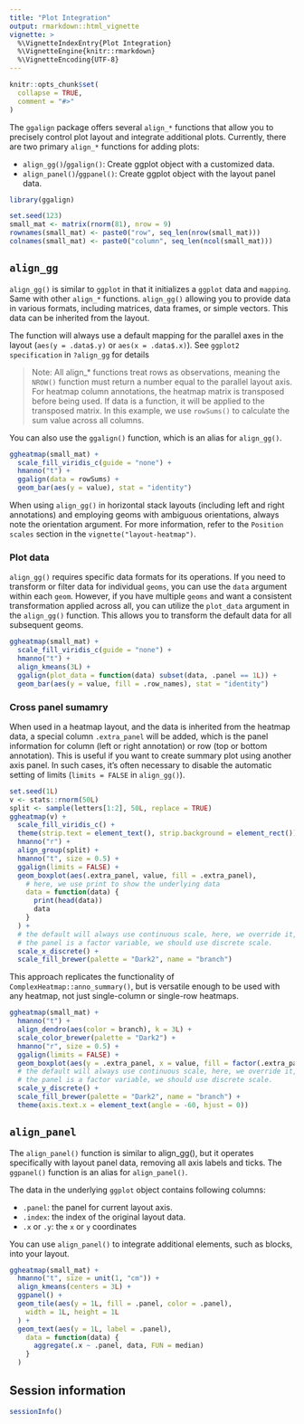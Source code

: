 ```yaml
---
title: "Plot Integration"
output: rmarkdown::html_vignette
vignette: >
  %\VignetteIndexEntry{Plot Integration}
  %\VignetteEngine{knitr::rmarkdown}
  %\VignetteEncoding{UTF-8}
---
```


```r
knitr::opts_chunk$set(
  collapse = TRUE,
  comment = "#>"
)
```

The `ggalign` package offers several `align_*` functions that allow you to
precisely control plot layout and integrate additional plots. Currently, there
are two primary `align_*` functions for adding plots:

  - `align_gg()`/`ggalign()`: Create ggplot object with a customized data.
  - `align_panel()`/`ggpanel()`: Create ggplot object with the layout panel
    data.

```r
library(ggalign)
```

```r
set.seed(123)
small_mat <- matrix(rnorm(81), nrow = 9)
rownames(small_mat) <- paste0("row", seq_len(nrow(small_mat)))
colnames(small_mat) <- paste0("column", seq_len(ncol(small_mat)))
```

## `align_gg`
`align_gg()` is similar to `ggplot` in that it initializes a `ggplot` data and
`mapping`. Same with other `align_*` functions. `align_gg()` allowing you to
provide data in various formats, including matrices, data frames, or simple
vectors. This data can be inherited from the layout. 

The function will always use a default mapping for the parallel axes in the
layout (`aes(y = .data$.y)` or `aes(x = .data$.x)`). See `ggplot2 specification` in
`?align_gg` for details

> Note: All align_* functions treat rows as observations, meaning the `NROW()`
function must return a number equal to the parallel layout axis. For heatmap
column annotations, the heatmap matrix is transposed before being used. If data
is a function, it will be applied to the transposed matrix. In this example, we
use `rowSums()` to calculate the sum value across all columns. 

You can also use the `ggalign()` function, which is an alias for `align_gg()`.

```r
ggheatmap(small_mat) +
  scale_fill_viridis_c(guide = "none") +
  hmanno("t") +
  ggalign(data = rowSums) +
  geom_bar(aes(y = value), stat = "identity")
```

When using `align_gg()` in horizontal stack layouts (including left and right
annotations) and employing geoms with ambiguous orientations, always note the
orientation argument. For more information, refer to the `Position scales`
section in the `vignette("layout-heatmap")`. 

### Plot data
`align_gg()` requires specific data formats for its operations. If you need to
transform or filter data for individual `geoms`, you can use the `data` argument
within each `geom`. However, if you have multiple `geoms` and want a consistent
transformation applied across all, you can utilize the `plot_data` argument in
the `align_gg()` function. This allows you to transform the default data for all
subsequent geoms. 

```r
ggheatmap(small_mat) +
  scale_fill_viridis_c(guide = "none") +
  hmanno("t") +
  align_kmeans(3L) +
  ggalign(plot_data = function(data) subset(data, .panel == 1L)) +
  geom_bar(aes(y = value, fill = .row_names), stat = "identity")
```

### Cross panel sumamry
When used in a heatmap layout, and the data is inherited from the heatmap data,
a special column `.extra_panel` will be added, which is the panel information
for column (left or right annotation) or row (top or bottom annotation). This is
useful if you want to create summary plot using another axis panel. In such
cases, it's often necessary to disable the automatic setting of limits (`limits =
FALSE` in `align_gg()`).

```r
set.seed(1L)
v <- stats::rnorm(50L)
split <- sample(letters[1:2], 50L, replace = TRUE)
ggheatmap(v) +
  scale_fill_viridis_c() +
  theme(strip.text = element_text(), strip.background = element_rect()) +
  hmanno("r") +
  align_group(split) +
  hmanno("t", size = 0.5) +
  ggalign(limits = FALSE) +
  geom_boxplot(aes(.extra_panel, value, fill = .extra_panel),
    # here, we use print to show the underlying data
    data = function(data) {
      print(head(data))
      data
    }
  ) +
  # the default will always use continuous scale, here, we override it, since
  # the panel is a factor variable, we should use discrete scale.
  scale_x_discrete() +
  scale_fill_brewer(palette = "Dark2", name = "branch")
```

This approach replicates the functionality of `ComplexHeatmap::anno_summary()`,
but is versatile enough to be used with any heatmap, not just single-column or
single-row heatmaps.
```r
ggheatmap(small_mat) +
  hmanno("t") +
  align_dendro(aes(color = branch), k = 3L) +
  scale_color_brewer(palette = "Dark2") +
  hmanno("r", size = 0.5) +
  ggalign(limits = FALSE) +
  geom_boxplot(aes(y = .extra_panel, x = value, fill = factor(.extra_panel))) +
  # the default will always use continuous scale, here, we override it, since
  # the panel is a factor variable, we should use discrete scale.
  scale_y_discrete() +
  scale_fill_brewer(palette = "Dark2", name = "branch") +
  theme(axis.text.x = element_text(angle = -60, hjust = 0))
```

## `align_panel`
The `align_panel()` function is similar to align_gg(), but it operates
specifically with layout panel data, removing all axis labels and ticks. The
`ggpanel()` function is an alias for `align_panel()`. 

The data in the underlying `ggplot` object contains following columns:

 - `.panel`: the panel for current layout axis.
 - `.index`: the index of the original layout data.
 - `.x` or `.y`: the `x` or `y` coordinates

You can use `align_panel()` to integrate additional elements, such as blocks, into
your layout.

```r
ggheatmap(small_mat) +
  hmanno("t", size = unit(1, "cm")) +
  align_kmeans(centers = 3L) +
  ggpanel() +
  geom_tile(aes(y = 1L, fill = .panel, color = .panel),
    width = 1L, height = 1L
  ) +
  geom_text(aes(y = 1L, label = .panel),
    data = function(data) {
      aggregate(.x ~ .panel, data, FUN = median)
    }
  )
```

## Session information
```r
sessionInfo()
```
